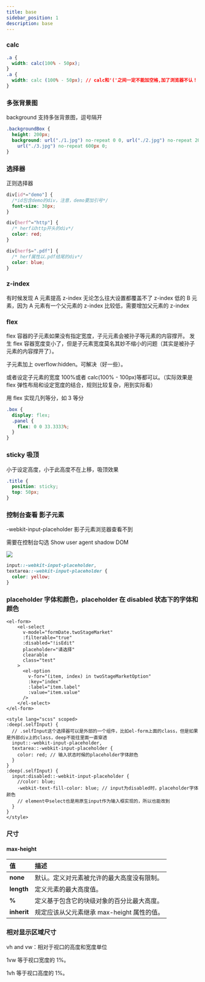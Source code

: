 ```yaml
---
title: base
sidebar_position: 1
description: base
---
```


### calc

```css
.a {
  width: calc(100% - 50px);
}
.a {
  width: calc (100% - 50px); // calc和'('之间一定不能加空格,加了浏览器不认！
}
```

### 多张背景图

background 支持多张背景图，逗号隔开

```css
.backgroundBox {
  height: 200px;
  background: url("./1.jpg") no-repeat 0 0, url("./2.jpg") no-repeat 200px 0,
    url("./3.jpg") no-repeat 600px 0;
}
```

### 选择器

正则选择器

```css
div[id*="demo"] {
  /*id包含demo的div，注意，demo要加引号*/
  font-size: 30px;
}

div[herf^="http"] {
  /* herf以http开头的div*/
  color: red;
}

div[herf$=".pdf"] {
  /* herf属性以.pdf结尾的div*/
  color: blue;
}
```

### z-index

有时候发现 A 元素提高 z-index 无论怎么往大设置都覆盖不了 z-index 低的 B 元素，因为 A 元素有一个父元素的 z-index 比较低，需要增加父元素的 z-index

### flex

flex 容器的子元素如果没有指定宽度，子元元素会被孙子等元素的内容撑开。
发生 flex 容器宽度变小了，但是子元素宽度莫名其妙不缩小的问题（其实是被孙子元素的内容撑开了）。

子元素加上 overflow:hidden。可解决（好一些）。

或者设定子元素的宽度 100%或者 calc(100% - 100px)等都可以。（实际效果是 flex 弹性布局和设定宽度的结合，规则比较复杂，用到实际看）

用 flex 实现几列等分，如 3 等分

```scss
.box {
  display: flex;
  .panel {
    flex: 0 0 33.3333%;
  }
}
```

### sticky 吸顶

小于设定高度，小于此高度不在上移，吸顶效果

```css
.title {
  position: sticky;
  top: 50px;
}
```

### 控制台查看 影子元素

-webkit-input-placeholder 影子元素浏览器查看不到

需要在控制台勾选 Show user agent shadow DOM

![](./images/shadowDom.png)

```css
input::-webkit-input-placeholder,
textarea::-webkit-input-placeholder {
  color: yellow;
}
```

### placeholder 字体和颜色，placeholder 在 disabled 状态下的字体和颜色

```vue
<el-form>
    <el-select
      v-model="formDate.twoStageMarket"
      :filterable="true"
      :disabled="!isEdit"
      placeholder="请选择"
      clearable
      class="test"
    >
      <el-option
        v-for="(item, index) in twoStageMarketOption"
        :key="index"
        :label="item.label"
        :value="item.value"
      />
    </el-select>
</el-form>

<style lang="scss" scoped>
:deep(.selfInput) {
  // .selfInput这个选择器可以是外部的一个组件，比如el-form上面的class，但是如果是外部div上的class，deep不能往里面一直穿透
  input::-webkit-input-placeholder,
  textarea::-webkit-input-placeholder {
    color: red; // 输入状态时候的placeholder字体颜色
  }
}
:deep(.selfInput) {
  input:disabled::-webkit-input-placeholder {
    //color: blue;
    -webkit-text-fill-color: blue; // input为disabled时，placeholder字体颜色
    // element中select也是用原生input作为输入框实现的，所以也能改到
  }
}
</style>
```

### 尺寸

#### max-height

| 值          | 描述                                       |
| :---------- | :----------------------------------------- |
| **none**    | 默认。定义对元素被允许的最大高度没有限制。 |
| **length**  | 定义元素的最大高度值。                     |
| **%**       | 定义基于包含它的块级对象的百分比最大高度。 |
| **inherit** | 规定应该从父元素继承 max-height 属性的值。 |

### 相对显示区域尺寸

vh and vw：相对于视口的高度和宽度单位

1vw 等于视口宽度的 1%。

1vh 等于视口高度的 1%。
